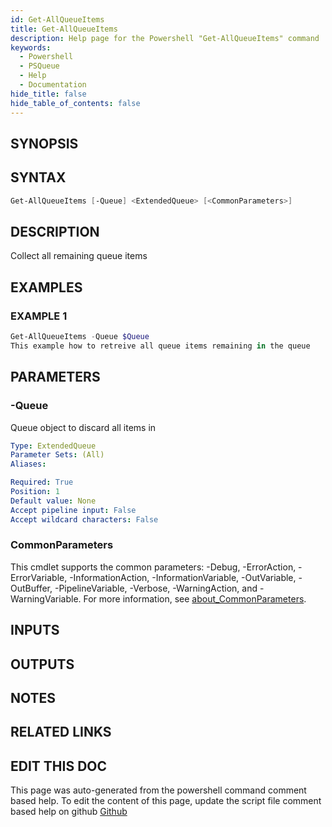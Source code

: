 ```yaml
---
id: Get-AllQueueItems
title: Get-AllQueueItems
description: Help page for the Powershell "Get-AllQueueItems" command
keywords:
  - Powershell
  - PSQueue
  - Help
  - Documentation
hide_title: false
hide_table_of_contents: false
---
```


## SYNOPSIS

## SYNTAX

```powershell
Get-AllQueueItems [-Queue] <ExtendedQueue> [<CommonParameters>]
```

## DESCRIPTION

Collect all remaining queue items

## EXAMPLES

### EXAMPLE 1

```powershell
Get-AllQueueItems -Queue $Queue
This example how to retreive all queue items remaining in the queue
```

## PARAMETERS

### -Queue

Queue object to discard all items in

```yaml
Type: ExtendedQueue
Parameter Sets: (All)
Aliases:

Required: True
Position: 1
Default value: None
Accept pipeline input: False
Accept wildcard characters: False
```

### CommonParameters

This cmdlet supports the common parameters: -Debug, -ErrorAction, -ErrorVariable, -InformationAction, -InformationVariable, -OutVariable, -OutBuffer, -PipelineVariable, -Verbose, -WarningAction, and -WarningVariable. For more information, see [about_CommonParameters](http://go.microsoft.com/fwlink/?LinkID=113216).

## INPUTS

## OUTPUTS

## NOTES

## RELATED LINKS

## EDIT THIS DOC 

This page was auto-generated from the powershell command comment based help. To edit the content of this page, update the script file comment based help on github [Github](https://github.com/hanpq/PSQueue)
